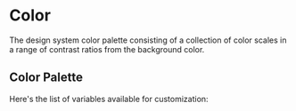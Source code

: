 
<Meta title="Tokens/Color" />

# Color

The design system color palette consisting of a collection of color scales in a
range of contrast ratios from the background color.

## Color Palette

Here's the list of variables available for customization:

<ColorPalette>
  <ColorItem
    title="background"
    subtitle="Default background color of <body />...etc"
    colors={{
      background: "hsl(var(--background))",
      foreground: "hsl(var(--foreground))",
    }}
  />
  <ColorItem
    title="muted"
    subtitle="Muted backgrounds such as <TabsList />, <Skeleton /> and <Switch />"
    colors={{
      DEFAULT: "hsl(var(--muted))",
      foreground: "hsl(var(--muted-foreground))",
    }}
  />
  <ColorItem
    title="card"
    subtitle="Background color for <Card />"
    colors={{
      DEFAULT: "hsl(var(--card))",
      foreground: "hsl(var(--card-foreground))",
    }}
  />
  <ColorItem
    title="popover"
    subtitle="Background color for popovers such as <DropdownMenu />, <HoverCard />, <Popover />"
    colors={{
      DEFAULT: "hsl(var(--popover))",
      foreground: "hsl(var(--popover-foreground))",
    }}
  />
  <ColorItem
    title="border"
    subtitle="Default border color"
    colors={{ border: "hsl(var(--border))" }}
  />
  <ColorItem
    title="input"
    subtitle="Border color for inputs such as <Input />, <Select />, <Textarea />"
    colors={{ input: "hsl(var(--input))" }}
  />
  <ColorItem
    title="primary"
    subtitle="Primary colors for <Button />"
    colors={{
      DEFAULT: "hsl(var(--primary))",
      foreground: "hsl(var(--primary-foreground))",
    }}
  />
  <ColorItem
    title="secondary"
    subtitle="Secondary colors for <Button />"
    colors={{
      DEFAULT: "hsl(var(--secondary))",
      foreground: "hsl(var(--secondary-foreground))",
    }}
  />
  <ColorItem
    title="accent"
    subtitle="Used for accents such as hover effects on <DropdownMenuItem>, <SelectItem>...etc"
    colors={{
      DEFAULT: "hsl(var(--accent))",
      foreground: "hsl(var(--accent-foreground))",
    }}
  />
  <ColorItem
    title="destructive"
    subtitle="Used for destructive actions such as <Button variant='destructive'>"
    colors={{
      DEFAULT: "hsl(var(--destructive))",
      foreground: "hsl(var(--destructive-foreground))",
    }}
  />
  <ColorItem
    title="ring"
    subtitle="Used for focus ring"
    colors={{ ring: "hsl(var(--ring))" }}
  />
</ColorPalette>